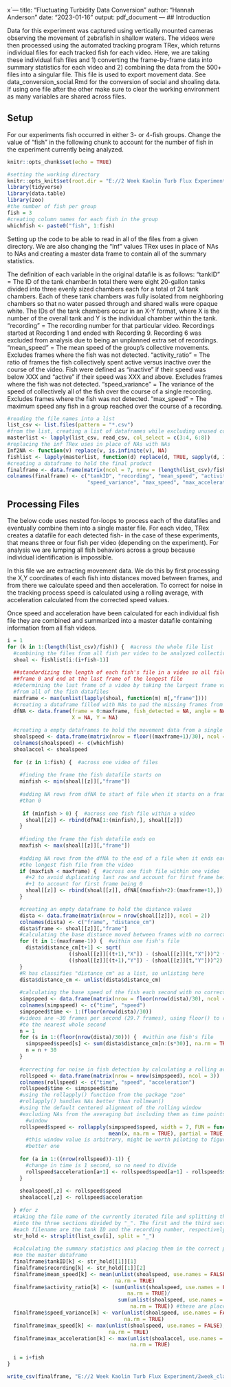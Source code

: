 x`---
title: "Fluctuating Turbidity Data Conversion"
author: "Hannah Anderson"
date: "2023-01-16"
output: pdf_document
---
## Introduction

Data for this experiment was captured using vertically mounted cameras
observing the movement of zebrafish in shallow waters. The videos were then
processed using the automated tracking program TRex, which returns individual
files for each tracked fish for each video. Here, we are taking these individual
fish files and 1) converting the frame-by-frame data into summary statistics
for each video and 2) combining the data from the 500+ files into a singular
file. This file is used to export movement data. See data_conversion_social.Rmd
for the conversion of social and shoaling data. If using one file after the
other make sure to clear the working environment as many variables are shared
across files.


## Setup

For our experiments fish occurred in either 3- or 4-fish groups. Change the
value of "fish" in the following chunk to account for the number of fish in the
experiment currently being analyzed.

```r
knitr::opts_chunk$set(echo = TRUE)

#setting the working directory
knitr::opts_knit$set(root.dir = "E://2 Week Kaolin Turb Flux Experiment/datafiles_processed")
library(tidyverse)
library(data.table)
library(zoo)
#the number of fish per group
fish = 3
#creating column names for each fish in the group
whichfish <- paste0("fish", 1:fish)
```

Setting up the code to be able to read in all of the files from a given
directory. We are also changing the "Inf" values TRex uses in place of NAs to
NAs and creating a master data frame to contain all of the summary statistics.

The definition of each variable in the original datafile is as follows:
"tankID" = The ID of the tank chamber.In total there were eight 20-gallon tanks
           divided into three evenly sized chambers each for a total of 24
           tank chambers. Each of these tank chambers was fully isolated from
           neighboring chambers so that no water passed through and shared walls
           were opaque white. The IDs of the tank chambers occur in an X-Y
           format, where X is the number of the overall tank and Y is the
           individual chamber within the tank.
"recording" = The recording number for that particular video. Recordings
               started at Recording 1 and ended with Recording 9. Recording 6
               was excluded from analysis due to being an unplanned extra set
               of recordings.
"mean_speed" = The mean speed of the group's collective movements. Excludes
               frames where the fish was not detected.
"activity_ratio" = The ratio of frames the fish collectively spent active versus
                   inactive over the course of the video. Fish were defined as
                   "inactive" if their speed was below XXX and "active" if their
                   speed was XXX and above. Excludes frames where the fish was
                   not detected.
"speed_variance" = The variance of the speed of collectively all of the fish
                   over the course of a single recording. Excludes frames
                   where the fish was not detected.
"max_speed" = The maximum speed any fish in a group reached over the course of
              a recording.

```r
#reading the file names into a list
list_csv <- list.files(pattern = "*.csv")
#from the list, creating a list of dataframes while excluding unused columns
masterlist <- lapply(list_csv, read_csv, col_select = c(3:4, 6:8))
#replacing the inf TRex uses in place of NAs with NAs
Inf2NA <- function(v) replace(v, is.infinite(v), NA)
fishlist <- lapply(masterlist, function(d) replace(d, TRUE, sapply(d, Inf2NA)))
#creating a dataframe to hold the final product
finalframe <- data.frame(matrix(ncol = 7, nrow = (length(list_csv)/fish)))
colnames(finalframe) <- c("tankID", "recording", "mean_speed", "activity_ratio",
                          "speed_variance", "max_speed", "max_acceleration")
```

## Processing Files

The below code uses nested for-loops to process each of the datafiles and
eventually combine them into a single master file. For each video, TRex creates
a datafile for each detected fish- in the case of these experiments, that means
three or four fish per video (depending on the experiment). For analysis we are
lumping all fish behaviors across a group because individual identification is
impossible.

In this file we are extracting movement data. We do this by first processing the
X,Y coordinates of each fish into distances moved between frames, and from there
we calculate speed and then acceleration. To correct for noise in the tracking
process speed is calculated using a rolling average, with acceleration
calculated from the corrected speed values.

Once speed and acceleration have been calculated for each individual fish file
they are combined and summarized into a master datafile containing information
from all fish videos.

```r
i = 1
for (k in 1:(length(list_csv)/fish)) {  #across the whole file list
  #combining the files from all fish per video to be analyzed collectively
  shoal <- fishlist[i:(i+fish-1)]
  
  ##standardizing the length of each fish's file in a video so all files start at
  ##frame 0 and end at the last frame of the longest file
  #determining the last frame of a video by taking the largest frame value
  #from all of the fish datafiles
  maxframe <- max(unlist(lapply(shoal, function(m) m[,"frame"])))
  #creating a dataframe filled with NAs to pad the missing frames from each file
  dfNA <- data.frame(frame = 0:maxframe, fish_detected = NA, angle = NA,
                     X = NA, Y = NA)
  
  #creating a empty dataframes to hold the movement data from a single shoal
  shoalspeed <- data.frame(matrix(nrow = floor((maxframe+1)/30), ncol = fish))
  colnames(shoalspeed) <- c(whichfish)
  shoalaccel <- shoalspeed
  
  for (z in 1:fish) {  #across one video of files
    
    #finding the frame the fish datafile starts on
    minfish <- min(shoal[[z]][,"frame"])
    
    #adding NA rows from dfNA to start of file when it starts on a frame later
    #than 0
   
     if (minfish > 0) {  #across one fish file within a video
      shoal[[z]] <- rbind(dfNA[1:(minfish),], shoal[[z]])
    }
    
    #finding the frame the fish datafile ends on
    maxfish <- max(shoal[[z]][,"frame"])
    
    #adding NA rows from the dfNA to the end of a file when it ends earlier than
    #the longest fish file from the video
    if (maxfish < maxframe) {  #across one fish file within one video
      #+2 to avoid duplicating last row and account for first frame being 0,
      #+1 to account for first frame being 0
      shoal[[z]] <- rbind(shoal[[z]], dfNA[(maxfish+2):(maxframe+1),])
    }

    #creating an empty dataframe to hold the distance values
    dista <- data.frame(matrix(nrow = nrow(shoal[[z]]), ncol = 2))
    colnames(dista) <- c("frame", "distance_cm")
    dista$frame <- shoal[[z]][,"frame"]
    #calculating the base distance moved between frames with no corrections
    for (t in 1:(maxframe-1)) {  #within one fish's file
      dista$distance_cm[t+1] <- sqrt(
                    ((shoal[[z]][(t+1),"X"]) - (shoal[[z]][t,"X"]))^2 +
                    ((shoal[[z]][(t+1),"Y"]) - (shoal[[z]][t,"Y"]))^2)
    }
    #R has classifies "distance_cm" as a list, so unlisting here
    dista$distance_cm <- unlist(dista$distance_cm)
    
    #calculating the base speed of the fish each second with no correcting
    simpspeed <- data.frame(matrix(nrow = floor(nrow(dista)/30), ncol = 2))
    colnames(simpspeed) <- c("time", "speed")
    simpspeed$time <- 1:(floor(nrow(dista)/30))
    #videos are ~30 frames per second (29.7 frames), using floor() to round down
    #to the nearest whole second
    n = 1
    for (s in 1:(floor(nrow(dista)/30))) {  #within one fish's file
      simpspeed$speed[s] <- sum(dista$distance_cm[n:(s*30)], na.rm = TRUE)
      n = n + 30
    }
  
    #correcting for noise in fish detection by calculating a rolling average speed
    rollspeed <- data.frame(matrix(nrow = nrow(simpspeed), ncol = 3))
    colnames(rollspeed) <- c("time", "speed", "acceleration")
    rollspeed$time <- simpspeed$time
    #using the rollapply() function from the package "zoo"
    #rollapply() handles NAs better than rollmean()
    #using the default centered alignment of the rolling window
    #excluding NAs from the averaging but including them as time points in the
      #window
    rollspeed$speed <- rollapply(simpspeed$speed, width = 7, FUN = function(x)
                                 mean(x, na.rm = TRUE), partial = TRUE, fill = NA)
      #this window value is arbitrary, might be worth piloting to figure out a
      #better one
    
    for (a in 1:((nrow(rollspeed))-1)) {
      #change in time is 1 second, so no need to divide
      rollspeed$acceleration[a+1] <- rollspeed$speed[a+1] - rollspeed$speed[a]
    }
    
    shoalspeed[,z] <- rollspeed$speed
    shoalaccel[,z] <- rollspeed$acceleration
  
  } #for z
  #taking the file name of the currently iterated file and splitting the name
  #into the three sections divided by "_". The first and the third sections of
  #each filename are the tank ID and the recording number, respectively
  str_hold <- strsplit(list_csv[i], split = "_")
  
  #calculating the summary statistics and placing them in the correct place
  #on the master dataframe
  finalframe$tankID[k] <- str_hold[[1]][1]
  finalframe$recording[k] <- str_hold[[1]][2]
  finalframe$mean_speed[k] <- mean(unlist(shoalspeed, use.names = FALSE),
                                   na.rm = TRUE)
  finalframe$activity_ratio[k] <- (sum(unlist(shoalspeed, use.names = FALSE) >= 10,
                                       na.rm = TRUE)/
                                    sum(unlist(shoalspeed, use.names = FALSE) < 10,
                                        na.rm = TRUE)) #these are place-holder values
  finalframe$speed_variance[k] <- var(unlist(shoalspeed, use.names = FALSE),
                                      na.rm = TRUE)
  finalframe$max_speed[k] <- max(unlist(shoalspeed, use.names = FALSE),
                                 na.rm = TRUE)
  finalframe$max_acceleration[k] <- max(unlist(shoalaccel, use.names = FALSE),
                                        na.rm = TRUE)
  
  i = i+fish
}

write_csv(finalframe, "E://2 Week Kaolin Turb Flux Experiment/2week_clay_movement_data.csv")
```
